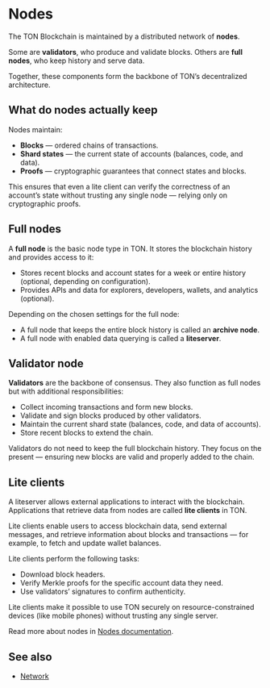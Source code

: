 
# Nodes

The TON Blockchain is maintained by a distributed network of **nodes**.

Some are **validators**, who produce and validate blocks. Others are **full nodes**, who keep history and serve data.

Together, these components form the backbone of TON’s decentralized architecture.

## What do nodes actually keep

Nodes maintain:

- **Blocks** — ordered chains of transactions.
- **Shard states** — the current state of accounts (balances, code, and data).
- **Proofs** — cryptographic guarantees that connect states and blocks.

This ensures that even a lite client can verify the correctness of an account’s state without trusting any single node — relying only on cryptographic proofs.

## Full nodes

A **full node** is the basic node type in TON.
It stores the blockchain history and provides access to it:

- Stores recent blocks and account states for a week or entire history (optional, depending on configuration).
- Provides APIs and data for explorers, developers, wallets, and analytics (optional).

Depending on the chosen settings for the full node:
- A full node that keeps the entire block history is called an **archive node**.
- A full node with enabled data querying is called a **liteserver**.

## Validator node

**Validators** are the backbone of consensus. They also function as full nodes but with additional responsibilities:

- Collect incoming transactions and form new blocks.
- Validate and sign blocks produced by other validators.
- Maintain the current shard state (balances, code, and data of accounts).
- Store recent blocks to extend the chain.

Validators do not need to keep the full blockchain history.
They focus on the present — ensuring new blocks are valid and properly added to the chain.

## Lite clients

A liteserver allows external applications to interact with the blockchain.
Applications that retrieve data from nodes are called **lite clients** in TON.

Lite clients enable users to access blockchain data, send external messages,
and retrieve information about blocks and transactions — for example, to fetch and update wallet balances.

Lite clients perform the following tasks:
- Download block headers.
- Verify Merkle proofs for the specific account data they need.
- Use validators’ signatures to confirm authenticity.

Lite clients make it possible to use TON securely on resource-constrained devices (like mobile phones) without trusting any single server.

Read more about nodes in [Nodes documentation](/v3/documentation/nodes/overview).

## See also

- [Network](/v3/concepts/dive-into-ton/ton-blockchain/network)

<Feedback />
